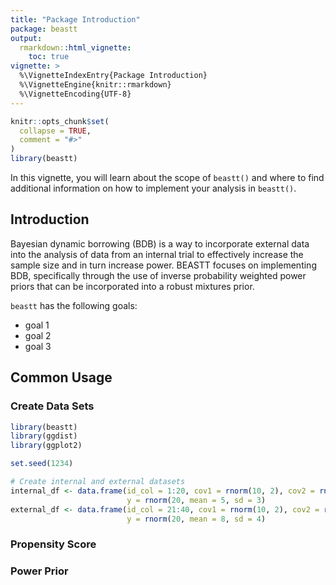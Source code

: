 ```yaml
---
title: "Package Introduction"
package: beastt
output: 
  rmarkdown::html_vignette:
    toc: true
vignette: >
  %\VignetteIndexEntry{Package Introduction}
  %\VignetteEngine{knitr::rmarkdown}
  %\VignetteEncoding{UTF-8}
---
```



```r
knitr::opts_chunk$set(
  collapse = TRUE,
  comment = "#>"
)
library(beastt)
```

In this vignette, you will learn about the scope of `beastt()` and where to find additional information on how to implement your analysis in `beastt()`.

## Introduction

Bayesian dynamic borrowing (BDB) is a way to incorporate external data into the analysis of data from an internal trial to effectively increase the sample size and in turn increase power. BEASTT focuses on implementing BDB, specifically through the use of inverse probability weighted power priors that can be incorporated into a robust mixtures prior.

`beastt` has the following goals:

- goal 1
- goal 2
- goal 3


## Common Usage

### Create Data Sets

```r
library(beastt)
library(ggdist)
library(ggplot2)

set.seed(1234)

# Create internal and external datasets
internal_df <- data.frame(id_col = 1:20, cov1 = rnorm(10, 2), cov2 = rnorm(100, 20), 
                          y = rnorm(20, mean = 5, sd = 3)
external_df <- data.frame(id_col = 21:40, cov1 = rnorm(10, 2), cov2 = rnorm(100, 18), 
                          y = rnorm(20, mean = 8, sd = 4)

```


### Propensity Score


### Power Prior
